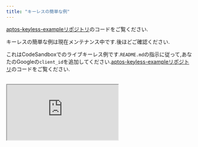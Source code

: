 ```yaml
---
title: "キーレスの簡単な例"
---
```


[aptos-keyless-exampleリポジトリ](https://github.com/aptos-labs/aptos-keyless-example/)のコードをご覧ください.

キーレスの簡単な例は現在メンテナンス中です.後ほどご確認ください.

これはCodeSandboxでのライブキーレス例です.`README.md`の指示に従って,あなたのGoogleの`client_id`を追加してください.[aptos-keyless-exampleリポジトリ](https://github.com/aptos-labs/aptos-keyless-example/)のコードをご覧ください.

<br />

<iframe
  src="https://stackblitz.com/edit/vitejs-vite-3fuvtu?embed=1&file=README.md"
  style={{
width: "100%",
height: "800px",
border: "0",
borderRadius: "4px",
overflow: "hidden",
}}
  title="aptos-keyless-example"
  allow="accelerometer; ambient-light-sensor; camera; encrypted-media; geolocation; gyroscope; hid; microphone; midi; payment; usb; vr; xr-spatial-tracking"
  sandbox="allow-forms allow-modals allow-popups allow-presentation allow-same-origin allow-scripts"
/>
